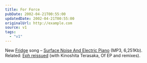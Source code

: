```yaml
---
title: For Force
pubDate: 2002-04-21T00:55:00
updatedDate: 2002-04-21T00:55:00
originalUrl: http://example.com
source: v1
tags:
  - "v1"
---
```


New [Fridge][1] song &#8211; [Surface Noise And Electric Piano][2] (MP3, 6,251Kb). Related: [Eph reissued][3] (with Kinoshita Terasaka, Of EP and remixes).

[1]: http://brainwashed.com/fridge/ "Official Fridge website at brainwashed.com"
[2]: http://www.brainwashed.com/fridge/site2/sounds/Fridge-Surface.mp3 "Fridge's 'Surface Noise And Electric Piano' mp3"
[3]: http://www.brainwashed.com/recordings/catalogue.html
